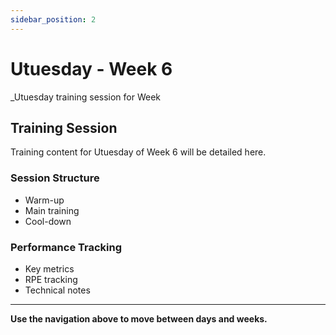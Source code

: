 ```yaml
---
sidebar_position: 2
---
```



<WorkoutNav weekNumber={6} />

# Utuesday - Week 6

_Utuesday training session for Week 

## Training Session

Training content for Utuesday of Week 6 will be detailed here.

### Session Structure
- Warm-up
- Main training
- Cool-down

### Performance Tracking
- Key metrics
- RPE tracking
- Technical notes

---

**Use the navigation above to move between days and weeks.**
